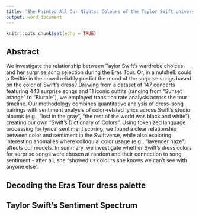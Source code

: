 ```yaml
---
title: 'She Painted All Our Nights: Colours of the Taylor Swift Universe'
output: word_document
---
```


```r
knitr::opts_chunk$set(echo = TRUE)
```

## Abstract

We investigate the relationship between Taylor Swift's wardrobe choices and her surprise song selection during the Eras Tour. Or, in a nutshell: could a Swiftie in the crowd reliably predict the mood of the surprise songs based on the color of Swift's dress? Drawing from a dataset of 147 concerts featuring 443 surprise songs and 11 iconic outfits (ranging from "Sunset orange" to "Blurple"), we employed transition rate analysis across the tour timeline. Our methodology combines quantitative analysis of dress-song pairings with sentiment analysis of color-related lyrics across Swift's studio albums (e.g., "lost in the gray", "the rest of the world was black and white"), creating our own "Swift's Dictionary of Colors". Using tokenized language processing for lyrical sentiment scoring, we found a clear relationship between color and sentiment in the Swiftverse, while also exploring interesting anomalies where colloquial color usage (e.g., "lavender haze") affects our models. In summary, we investigate whether Swift's dress colors for surprise songs were chosen at random and their connection to song sentiment - after all, she "showed us colours she knows we can't see with anyone else".


## Decoding the Eras Tour dress palette

## Taylor Swift's Sentiment Spectrum
